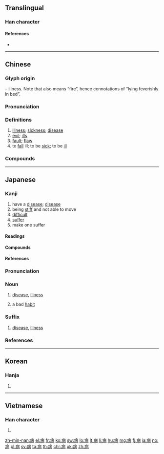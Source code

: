 {{character info/new}}
==Translingual==
{{stroke order|strokes=10}}

===Han character===
{{Han char|rn=104|rad=疒|as=05|sn=10|four=00127|canj=KMOB|ids=⿸疒丙}}

====References====
* {{Han ref|kx=0772.060|dkj=22127|dj=1182.100|hdz=42664.130|uh=75C5|ud=30149|bh=AF66|bd=44902}}

----

==Chinese==
{{zh-forms}}

===Glyph origin===
{{Han etym}}
{{Han compound|疒|t1=sickness|丙|ls=psc|c1=s|c2=p}} – illness. Note that {{lang|zh|丙}} also means “fire”, hence connotations of “lying feverishly in bed”.

===Pronunciation===
{{zh-pron
|m=bìng
|ma=y
|m-s=bin4
|c=beng6,bing6
|h=pfs=phiang
|md=bâng
|mn=qz,xm:pīⁿ/zz:pēⁿ
|mn-t=bên7
|w=3bin
|mc=y
|oc=y
|cat=n,v
}}

===Definitions===
{{zh-hanzi}}

# [[illness]]; [[sickness]]; [[disease]]
# [[evil]]; [[ill]]s
# [[fault]]; [[flaw]]
# to [[fall]] ill; to be [[sick]]; to be [[ill]]

===Compounds===
{{zh-der|病變|病程|病蟲害|病蟲危害|病床|病倒|病毒|病毒感染|病毒科|病毒性|病毒學|病毒學家|病毒血症|病篤|病房|病夫|病根|病故|病害|病號|病患|病机|病家|病假|病菌|病况|病理|病理學|病歷|病例|病脈|病民蠱國|病民害國|病魔|病情|病人|病容|病入膏肓|病勢|病逝|病死|病態|病態肥胖|病痛|病危|病象|病邪|病厭厭|病懨懨|病因|病因學|病友|病愈|病原|病原菌|病原體|病源|病員|病院|病灶|病者|病征|病症|病重|病株|病狀}}

{{zh-cat|Beginning}}

----

==Japanese==

===Kanji===
{{ja-kanji|grade=3|rs=疒05}}

# have a [[disease]]; [[disease]]
# being [[stiff]] and not able to move
# [[difficult]]
# [[suffer]]
# make one suffer

====Readings====
{{ja-readings|goon=[[びょう]] (byō)|kanon=[[へい]] (hei)|kun=[[やむ]] (yamu), [[やまい]] (yamai), [[うれい]] (urei)}}

====Compounds====
{{der5
| {{ja-r|介病|かいびょう}}: [[nursing]] a [[patient]]
| {{ja-r|病院|びょういん}}: hospital
| {{ja-l|病臥}}
| {{ja-r|病気|びょうき}}: illness
| {{ja-l|病原}}, {{ja-l|病源}}
| {{ja-r|病人|びょうにん}}: sick person; patient; invalid
| {{ja-l|病床}}
| {{ja-l|病状}}
| {{ja-l|病没}}
| {{ja-l|病魔}}
| {{ja-r|疾病|しっぺい}}
}}

====References====
{{ja-kref
|ku=4134
|shift=9561
|jis=4942
|euc=C9C2
|skip=3-5-5
|freq=384
|nelson=3042
|newnelson=3798
|halpern=3277
|kld=2059
|heisig=1682
|tuttle=5i5.3
}}

{{ja-kanjitab|やまい|yomi=k}}

===Pronunciation===
{{ja-pron|yomi=k|やまい|acc=1|acc_ref=DJR,NHK}}

===Noun===
{{ja-noun|やまい|hhira=やまひ}}

# [[disease]], [[illness]]
#: {{ja-usex|彼は'''病'''を患った。|^かれ は '''やまい''' を わずらった。|He is affected with disease.}}
# a bad [[habit]]
#: {{ja-usex|彼は人の物をとる'''病'''がある。|^かれ は ひと の もの を とる '''やまい''' が ある。|He is [[light-fingered]].}}

===Suffix===
{{ja-pos|suffix|びょう}}

# [[disease]], [[illness]]

===References===
<references/>

----

==Korean==

===Hanja===
{{ko-hanja|hangeul=[[병]]|eumhun=|mr=pyŏng|y=pyeng}}

# {{defn|lang=ko|sort=疒05}}

----

==Vietnamese==

===Han character===
{{vi-hantu|[[bệnh]], [[bạnh]], [[nạch]], [[bịnh]]|rs=疒05}}

# {{defn|lang=vi|sort=疒05}}

[[zh-min-nan:病]]
[[el:病]]
[[fr:病]]
[[ko:病]]
[[sw:病]]
[[lo:病]]
[[lt:病]]
[[li:病]]
[[hu:病]]
[[mg:病]]
[[fj:病]]
[[ja:病]]
[[no:病]]
[[pl:病]]
[[sv:病]]
[[ta:病]]
[[th:病]]
[[chr:病]]
[[uk:病]]
[[zh:病]]